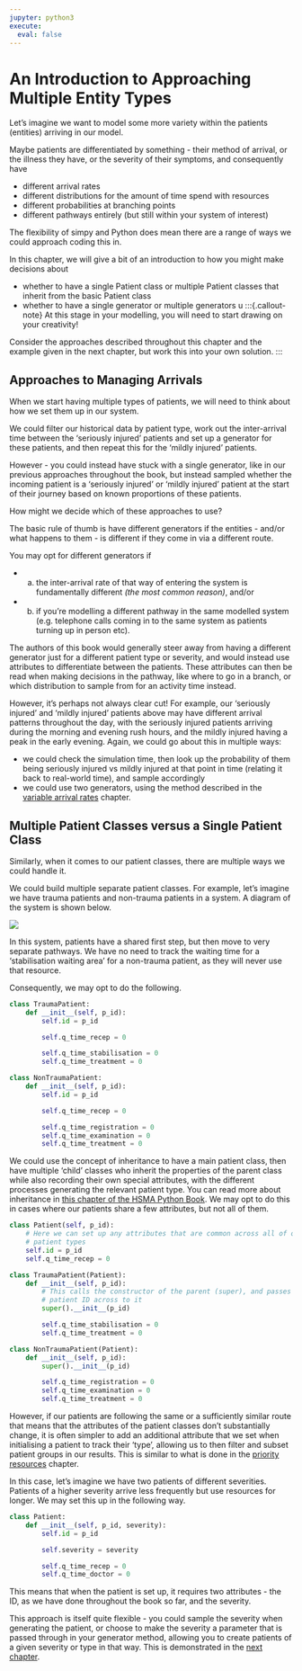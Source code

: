 ```yaml
---
jupyter: python3
execute:
  eval: false
---
```


# An Introduction to Approaching Multiple Entity Types

Let's imagine we want to model some more variety within the patients (entities) arriving in our model.

Maybe patients are differentiated by something - their method of arrival, or the illness they have, or the severity of their symptoms, and consequently have

- different arrival rates
- different distributions for the amount of time spend with resources
- different probabilities at branching points
- different pathways entirely (but still within your system of interest)

The flexibility of simpy and Python does mean there are a range of ways we could approach coding this in.

In this chapter, we will give a bit of an introduction to how you might make decisions about

- whether to have a single Patient class or multiple Patient classes that inherit from the basic Patient class
- whether to have a single generator or multiple generators
u
:::{.callout-note}
At this stage in your modelling, you will need to start drawing on your creativity!

Consider the approaches described throughout this chapter and the example given in the next chapter, but work this into your own solution.
:::

## Approaches to Managing Arrivals

When we start having multiple types of patients, we will need to think about how we set them up in our system.

We could filter our historical data by patient type, work out the inter-arrival time between the 'seriously injured' patients and set up a generator for these patients, and then repeat this for the 'mildly injured' patients.

However - you could instead have stuck with a single generator, like in our previous approaches throughout the book, but instead sampled whether the incoming patient is a 'seriously injured' or 'mildly injured' patient at the start of their journey based on known proportions of these patients.

How might we decide which of these approaches to use?

:::{.callout-tip}
The basic rule of thumb is have different generators if the entities - and/or what happens to them - is different if they come in via a different route.
:::

You may opt for different generators if

- a) the inter-arrival rate of that way of entering the system is fundamentally different *(the most common reason)*, and/or
- b) if you're modelling a different pathway in the same modelled system (e.g. telephone calls coming in to the same system as patients turning up in person etc).

The authors of this book would generally steer away from having a different generator just for a different patient type or severity, and would instead use attributes to differentiate between the patients. These attributes can then be read when making decisions in the pathway, like where to go in a branch, or which distribution to sample from for an activity time instead.

However, it's perhaps not always clear cut! For example, our 'seriously injured' and 'mildly injured' patients above may have different arrival patterns throughout the day, with the seriously injured patients arriving during the morning and evening rush hours, and the mildly injured having a peak in the early evening. Again, we could go about this in multiple ways:

- we could check the simulation time, then look up the probability of them being seriously injured vs mildly injured at that point in time (relating it back to real-world time), and sample accordingly
- we could use two generators, using the method described in the [variable arrival rates](modelling_variable_arrival_rates.qmd) chapter.

## Multiple Patient Classes versus a Single Patient Class

Similarly, when it comes to our patient classes, there are multiple ways we could handle it.

We could build multiple separate patient classes. For example, let's imagine we have trauma patients and non-trauma patients in a system. A diagram of the system is shown below.

![](assets/2025-01-24-10-02-34.png)

In this system, patients have a shared first step, but then move to very separate pathways. We have no need to track the waiting time for a 'stabilisation waiting area' for a non-trauma patient, as they will never use that resource.

Consequently, we may opt to do the following.

```python
class TraumaPatient:
    def __init__(self, p_id):
        self.id = p_id

        self.q_time_recep = 0

        self.q_time_stabilisation = 0
        self.q_time_treatment = 0

class NonTraumaPatient:
    def __init__(self, p_id):
        self.id = p_id

        self.q_time_recep = 0

        self.q_time_registration = 0
        self.q_time_examination = 0
        self.q_time_treatment = 0
```

We could use the concept of inheritance to have a main patient class, then have multiple 'child' classes who inherit the properties of the parent class while also recording their own special attributes, with the different processes generating the relevant patient type. You can read more about inheritance in [this chapter of the HSMA Python Book](https://python.hsma.co.uk/inheritance.html). We may opt to do this in cases where our patients share a few attributes, but not all of them.

```python
class Patient(self, p_id):
    # Here we can set up any attributes that are common across all of our
    # patient types
    self.id = p_id
    self.q_time_recep = 0

class TraumaPatient(Patient):
    def __init__(self, p_id):
        # This calls the constructor of the parent (super), and passes the
        # patient ID across to it
        super().__init__(p_id)

        self.q_time_stabilisation = 0
        self.q_time_treatment = 0

class NonTraumaPatient(Patient):
    def __init__(self, p_id):
        super().__init__(p_id)

        self.q_time_registration = 0
        self.q_time_examination = 0
        self.q_time_treatment = 0
```

However, if our patients are following the same or a sufficiently similar route that means that the attributes of the patient classes don't substantially change, it is often simpler to add an additional attribute that we set when initialising a patient to track their 'type', allowing us to then filter and subset patient groups in our results. This is similar to what is done in the [priority resources](priority_based_queueing.qmd) chapter.

In this case, let's imagine we have two patients of different severities. Patients of a higher severity arrive less frequently but use resources for longer. We may set this up in the following way.

```python
class Patient:
    def __init__(self, p_id, severity):
        self.id = p_id

        self.severity = severity

        self.q_time_recep = 0
        self.q_time_doctor = 0
```

This means that when the patient is set up, it requires two attributes - the ID, as we have done throughout the book so far, and the severity.

This approach is itself quite flexible - you could sample the severity when generating the patient, or choose to make the severity a parameter that is passed through in your generator method, allowing you to create patients of a given severity or type in that way. This is demonstrated in the [next chapter](example_multiple_entity_types_similar_pathways.qmd).
